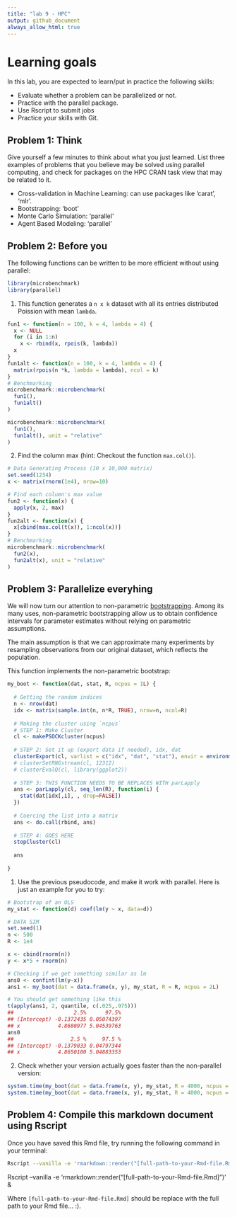 ```yaml
---
title: "lab 9 - HPC"
output: github_document
always_allow_html: true
---
```


# Learning goals

In this lab, you are expected to learn/put in practice the following skills:

- Evaluate whether a problem can be parallelized or not.
- Practice with the parallel package.
- Use Rscript to submit jobs
- Practice your skills with Git.

## Problem 1: Think

Give yourself a few minutes to think about what you just learned. List three
examples of problems that you believe may be solved using parallel computing,
and check for packages on the HPC CRAN task view that may be related to it.

- Cross-validation in Machine Learning: can use packages like 'carat', 'mlr'.
- Bootstrapping: 'boot'
- Monte Carlo Simulation: 'parallel'
- Agent Based Modeling: 'parallel'

## Problem 2: Before you

The following functions can be written to be more efficient without using
parallel:

```r
library(microbenchmark)
library(parallel)
```


1. This function generates a `n x k` dataset with all its entries distributed
Poission with mean `lambda`.

```r
fun1 <- function(n = 100, k = 4, lambda = 4) {
  x <- NULL
  for (i in 1:n)
    x <- rbind(x, rpois(k, lambda))
  x
}
fun1alt <- function(n = 100, k = 4, lambda = 4) {
  matrix(rpois(n *k, lambda = lambda), ncol = k)
}
# Benchmarking
microbenchmark::microbenchmark(
  fun1(),
  fun1alt()
)

microbenchmark::microbenchmark(
  fun1(),
  fun1alt(), unit = "relative"
)
```

2.  Find the column max (hint: Checkout the function `max.col()`).

```r
# Data Generating Process (10 x 10,000 matrix)
set.seed(1234)
x <- matrix(rnorm(1e4), nrow=10)

# Find each column's max value
fun2 <- function(x) {
  apply(x, 2, max)
}
fun2alt <- function(x) {
  x[cbind(max.col(t(x)), 1:ncol(x))]
}
# Benchmarking
microbenchmark::microbenchmark(
  fun2(x),
  fun2alt(x), unit = "relative"
)
```

## Problem 3: Parallelize everyhing

We will now turn our attention to non-parametric 
[bootstrapping](https://en.wikipedia.org/wiki/Bootstrapping_(statistics)).
Among its many uses, non-parametric bootstrapping allow us to obtain confidence
intervals for parameter estimates without relying on parametric assumptions.

The main assumption is that we can approximate many experiments by resampling
observations from our original dataset, which reflects the population. 

This function implements the non-parametric bootstrap:

```r
my_boot <- function(dat, stat, R, ncpus = 1L) {
  
  # Getting the random indices
  n <- nrow(dat)
  idx <- matrix(sample.int(n, n*R, TRUE), nrow=n, ncol=R)
 
  # Making the cluster using `ncpus`
  # STEP 1: Make Cluster
  cl <- makePSOCKcluster(ncpus) 
  
  # STEP 2: Set it up (export data if needed), idx, dat
  clusterExport(cl, varlist = c("idx", "dat", "stat"), envir = environment())
  # clusterSetRNGstream(cl, 12312)
  # clusterEvalQ(cl, library(ggplot2))
  
  # STEP 3: THIS FUNCTION NEEDS TO BE REPLACES WITH parLapply
  ans <- parLapply(cl, seq_len(R), function(i) {
    stat(dat[idx[,i], , drop=FALSE])
  })
  
  # Coercing the list into a matrix
  ans <- do.call(rbind, ans)
  
  # STEP 4: GOES HERE
  stopCluster(cl)
  
  ans
  
}
```

1. Use the previous pseudocode, and make it work with parallel. Here is just an example
for you to try:

```r
# Bootstrap of an OLS
my_stat <- function(d) coef(lm(y ~ x, data=d))

# DATA SIM
set.seed(1)
n <- 500 
R <- 1e4

x <- cbind(rnorm(n))
y <- x*5 + rnorm(n)

# Checking if we get something similar as lm
ans0 <- confint(lm(y~x))
ans1 <- my_boot(dat = data.frame(x, y), my_stat, R = R, ncpus = 2L)

# You should get something like this
t(apply(ans1, 2, quantile, c(.025,.975)))
##                   2.5%      97.5%
## (Intercept) -0.1372435 0.05074397
## x            4.8680977 5.04539763
ans0
##                  2.5 %     97.5 %
## (Intercept) -0.1379033 0.04797344
## x            4.8650100 5.04883353
```

2. Check whether your version actually goes faster than the non-parallel version:


```r
system.time(my_boot(dat = data.frame(x, y), my_stat, R = 4000, ncpus = 1L))
system.time(my_boot(dat = data.frame(x, y), my_stat, R = 4000, ncpus = 2L))
```

## Problem 4: Compile this markdown document using Rscript

Once you have saved this Rmd file, try running the following command
in your terminal:

```bash
Rscript --vanilla -e 'rmarkdown::render("[full-path-to-your-Rmd-file.Rmd]")' &
```
Rscript --vanilla -e 'rmarkdown::render("[full-path-to-your-Rmd-file.Rmd]")' &

Where `[full-path-to-your-Rmd-file.Rmd]` should be replace with the full path to
your Rmd file... :).